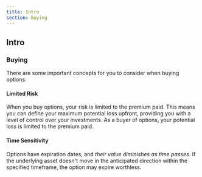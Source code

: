 ```yaml
---
title: Intro
section: Buying
---
```


## Intro
### Buying 

There are some important concepts for you to consider when buying options:

#### Limited Risk

When you buy options, your risk is limited to the premium paid. This means you can define your maximum potential loss upfront, providing you with a level of control over your investments. As a buyer of options, your potential loss is limited to the premium paid.

#### Time Sensitivity

Options have expiration dates, and _their value diminishes as time passes_. If the underlying asset doesn't move in the anticipated direction within the specified timeframe, the option may expire worthless.

